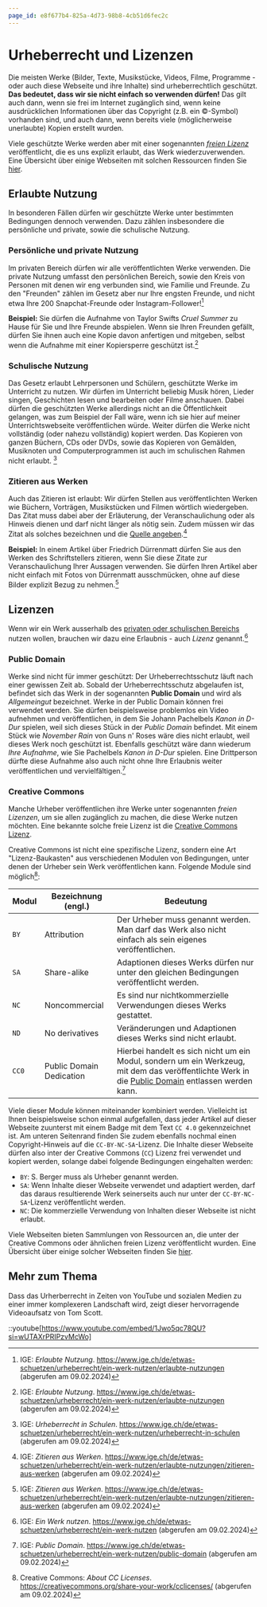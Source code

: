 ```yaml
---
page_id: e8f677b4-825a-4d73-98b8-4cb51d6fec2c
---
```

# Urheberrecht und Lizenzen
Die meisten Werke (Bilder, Texte, Musikstücke, Videos, Filme, Programme - oder auch diese Webseite und ihre Inhalte) sind urheberrechtlich geschützt. **Das bedeutet, dass wir sie nicht einfach so verwenden dürfen!** Das gilt auch dann, wenn sie frei im Internet zugänglich sind, wenn keine ausdrücklichen Informationen über das Copyright (z.B. ein ©️-Symbol) vorhanden sind, und auch dann, wenn bereits viele (möglicherweise unerlaubte) Kopien erstellt wurden.

Viele geschützte Werke werden aber mit einer sogenannten [_freien Lizenz_](#lizenzen) veröffentlicht, die es uns explizit erlaubt, das Werk wiederzuverwenden. Eine Übersicht über einige Webseiten mit solchen Ressourcen finden Sie [hier](Wiederverwendbare-Ressourcen).

## Erlaubte Nutzung
In besonderen Fällen dürfen wir geschützte Werke unter bestimmten Bedingungen dennoch verwenden. Dazu zählen insbesondere die persönliche und private, sowie die schulische Nutzung.

### Persönliche und private Nutzung
Im privaten Bereich dürfen wir alle veröffentlichten Werke verwenden. Die private Nutzung umfasst den persönlichen Bereich, sowie den Kreis von Personen mit denen wir eng verbunden sind, wie Familie und Freunde. Zu den "Freunden" zählen im Gesetz aber nur Ihre engsten Freunde, und nicht etwa Ihre 200 Snapchat-Freunde oder Instagram-Follower\![^1]

**Beispiel:** Sie dürfen die Aufnahme von Taylor Swifts _Cruel Summer_ zu Hause für Sie und Ihre Freunde abspielen. Wenn sie Ihren Freunden gefällt, dürfen Sie ihnen auch eine Kopie davon anfertigen und mitgeben, selbst wenn die Aufnahme mit einer Kopiersperre geschützt ist.[^1]

### Schulische Nutzung
Das Gesetz erlaubt Lehrpersonen und Schülern, geschützte Werke im Unterricht zu nutzen. Wir dürfen im Unterricht beliebig Musik hören, Lieder singen, Geschichten lesen und bearbeiten oder Filme anschauen. Dabei dürfen die geschützten Werke allerdings nicht an die Öffentlichkeit gelangen, was zum Beispiel der Fall wäre, wenn ich sie hier auf meiner Unterrichtswebseite veröffentlichen würde. Weiter dürfen die Werke nicht vollständig (oder nahezu vollständig) kopiert werden. Das Kopieren von ganzen Büchern, CDs oder DVDs, sowie das Kopieren von Gemälden, Musiknoten und Computerprogrammen ist auch im schulischen Rahmen nicht erlaubt. [^2]

### Zitieren aus Werken
Auch das Zitieren ist erlaubt: Wir dürfen Stellen aus veröffentlichten Werken wie Büchern, Vorträgen, Musikstücken und Filmen wörtlich wiedergeben. Das Zitat muss dabei aber der Erläuterung, der Veranschaulichung oder als Hinweis dienen und darf nicht länger als nötig sein. Zudem müssen wir das Zitat als solches bezeichnen und die [Quelle angeben](Quellenangaben).[^3]

**Beispiel:** In einem Artikel über Friedrich Dürrenmatt dürfen Sie aus den Werken des Schriftstellers zitieren, wenn Sie diese Zitate zur Veranschaulichung Ihrer Aussagen verwenden. Sie dürfen Ihren Artikel aber nicht einfach mit Fotos von Dürrenmatt ausschmücken, ohne auf diese Bilder explizit Bezug zu nehmen.[^3]

## Lizenzen
Wenn wir ein Werk ausserhalb des [privaten oder schulischen Bereichs](#erlaubte-nutzung) nutzen wollen, brauchen wir dazu eine Erlaubnis - auch _Lizenz_ genannt.[^4]

### Public Domain
Werke sind nicht für immer geschützt: Der Urheberrechtsschutz läuft nach einer gewissen Zeit ab. Sobald der Urheberrechtsschutz abgelaufen ist, befindet sich das Werk in der sogenannten **Public Domain** und wird als _Allgemeingut_ bezeichnet. Werke in der Public Domain können frei verwendet werden. Sie dürfen beispielsweise problemlos ein Video aufnehmen und veröffentlichen, in dem Sie Johann Pachelbels _Kanon in D-Dur_ spielen, weil sich dieses Stück in der _Public Domain_ befindet. Mit einem Stück wie _November Rain_ von Guns n' Roses wäre dies nicht erlaubt, weil dieses Werk noch geschützt ist. Ebenfalls geschützt wäre dann wiederum _Ihre Aufnahme_, wie Sie Pachelbels _Kanon in D-Dur_ spielen. Eine Drittperson dürfte diese Aufnahme also auch nicht ohne Ihre Erlaubnis weiter veröffentlichen und vervielfältigen.[^5]

### Creative Commons
Manche Urheber veröffentlichen ihre Werke unter sogenannten _freien Lizenzen_, um sie allen zugänglich zu machen, die diese Werke nutzen möchten. Eine bekannte solche freie Lizenz ist die [Creative Commons Lizenz](https://creativecommons.org/).

Creative Commons ist nicht eine spezifische Lizenz, sondern eine Art "Lizenz-Baukasten" aus verschiedenen Modulen von Bedingungen, unter denen der Urheber sein Werk veröffentlichen kann. Folgende Module sind möglich[^6]:

| Modul | Bezeichnung (engl.)      | Bedeutung                                                                                                                                                           |
|-------|--------------------------|---------------------------------------------------------------------------------------------------------------------------------------------------------------------|
| `BY`  | Attribution              | Der Urheber muss genannt werden. Man darf das Werk also nicht einfach als sein eigenes veröffentlichen.                                                             |
| `SA`  | Share-alike              | Adaptionen dieses Werks dürfen nur unter den gleichen Bedingungen veröffentlicht werden.                                                                            |
| `NC`  | Noncommercial            | Es sind nur nichtkommerzielle Verwendungen dieses Werks gestattet.                                                                                                  |
| `ND`  | No derivatives           | Veränderungen und Adaptionen dieses Werks sind nicht erlaubt.                                                                                                       |
| `CC0` | Public Domain Dedication | Hierbei handelt es sich nicht um ein Modul, sondern um ein Werkzeug, mit dem das veröffentlichte Werk in die [Public Domain](#public-domain) entlassen werden kann. |

Viele dieser Module können miteinander kombiniert werden. Vielleicht ist Ihnen beispielsweise schon einmal aufgefallen, dass jeder Artikel auf dieser Webseite zuunterst mit einem Badge mit dem Text `CC 4.0` gekennzeichnet ist. Am unteren Seitenrand finden Sie zudem ebenfalls nochmal einen Copyright-Hinweis auf die `CC-BY-NC-SA`-Lizenz. Die Inhalte dieser Webseite dürfen also inter der Creative Commons (`CC`) Lizenz frei verwendet und kopiert werden, solange dabei folgende Bedingungen eingehalten werden:

- `BY`: S. Berger muss als Urheber genannt werden.
- `SA`: Wenn Inhalte dieser Webseite verwendet und adaptiert werden, darf das daraus resultierende Werk seinerseits auch nur unter der `CC-BY-NC-SA`-Lizenz veröffentlicht werden.
- `NC`: Die kommerzielle Verwendung von Inhalten dieser Webseite ist nicht erlaubt.

Viele Webseiten bieten Sammlungen von Ressourcen an, die unter der Creative Commons oder ähnlichen freien Lizenz veröffentlicht wurden. Eine Übersicht über einige solcher Webseiten finden Sie [hier](Wiederverwendbare-Ressourcen).

## Mehr zum Thema
Dass das Urherberrecht in Zeiten von YouTube und sozialen Medien zu einer immer komplexeren Landschaft wird, zeigt dieser hervorragende Videoaufsatz von Tom Scott.

::youtube[https://www.youtube.com/embed/1Jwo5qc78QU?si=wUTAXrPRIPzvMcWo]

[^1]: IGE: _Erlaubte Nutzung_. https://www.ige.ch/de/etwas-schuetzen/urheberrecht/ein-werk-nutzen/erlaubte-nutzungen (abgerufen am 09.02.2024)
[^2]: IGE: _Urheberrecht in Schulen_. https://www.ige.ch/de/etwas-schuetzen/urheberrecht/ein-werk-nutzen/urheberrecht-in-schulen (abgerufen am 09.02.2024)
[^3]: IGE: _Zitieren aus Werken_. https://www.ige.ch/de/etwas-schuetzen/urheberrecht/ein-werk-nutzen/erlaubte-nutzungen/zitieren-aus-werken (abgerufen am 09.02.2024)
[^4]: IGE: _Ein Werk nutzen_. https://www.ige.ch/de/etwas-schuetzen/urheberrecht/ein-werk-nutzen (abgerufen am 09.02.2024)
[^5]: IGE: _Public Domain_. https://www.ige.ch/de/etwas-schuetzen/urheberrecht/ein-werk-nutzen/public-domain (abgerufen am 09.02.2024)
[^6]: Creative Commons: _About CC Licenses_. https://creativecommons.org/share-your-work/cclicenses/ (abgerufen am 09.02.2024)
